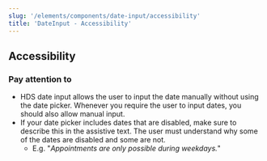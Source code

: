```yaml
---
slug: '/elements/components/date-input/accessibility'
title: 'DateInput - Accessibility'
---
```




## Accessibility

### Pay attention to
- HDS date input allows the user to input the date manually without using the date picker. Whenever you require the user to input dates, you should also allow manual input.
- If your date picker includes dates that are disabled, make sure to describe this in the assistive text. The user must understand why some of the dates are disabled and some are not.
    - E.g. "_Appointments are only possible during weekdays._"

